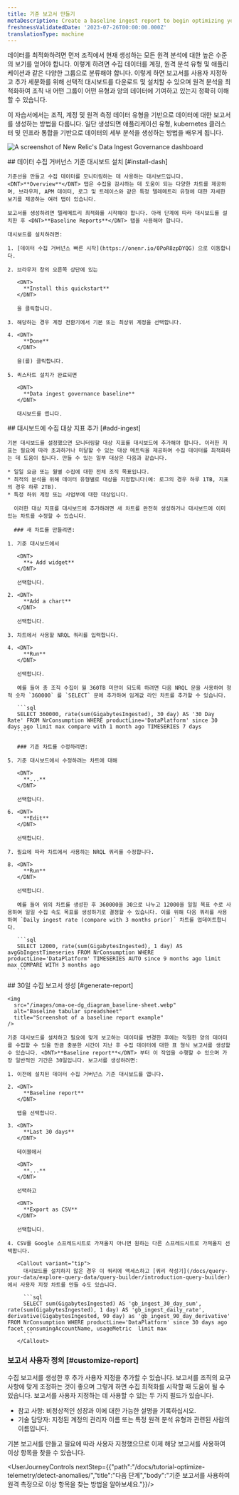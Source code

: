 ```yaml
---
title: 기준 보고서 만들기
metaDescription: Create a baseline ingest report to begin optimizing your data.
freshnessValidatedDate: '2023-07-26T00:00:00.000Z'
translationType: machine
---
```


데이터를 최적화하려면 먼저 조직에서 현재 생성하는 모든 원격 분석에 대한 높은 수준의 보기를 얻어야 합니다. 이렇게 하려면 수집 데이터를 계정, 원격 분석 유형 및 애플리케이션과 같은 다양한 그룹으로 분류해야 합니다. 이렇게 하면 보고서를 사용자 지정하고 추가 세분화를 위해 선택적 대시보드를 다운로드 및 설치할 수 있으며 원격 분석을 최적화하여 조직 내 어떤 그룹이 어떤 유형과 양의 데이터에 기여하고 있는지 정확히 이해할 수 있습니다.

이 자습서에서는 조직, 계정 및 원격 측정 데이터 유형을 기반으로 데이터에 대한 보고서를 생성하는 방법을 다룹니다. 일단 생성되면 애플리케이션 유형, kubernetes 클러스터 및 인프라 통합을 기반으로 데이터의 세부 분석을 생성하는 방법을 배우게 됩니다.

<img
  title="Data Ingest Dash"
  alt="A screenshot of New Relic's Data Ingest Governance dashboard"
  src="/images/dashboards_screenshot-crop_data-ingest-gov-dashboard.webp"
/>

<Steps>
  <Step>
    ## 데이터 수집 거버넌스 기준 대시보드 설치 [#install-dash]

    기준선을 만들고 수집 데이터를 모니터링하는 데 사용하는 대시보드입니다. <DNT>**Overview**</DNT> 탭은 수집을 감시하는 데 도움이 되는 다양한 차트를 제공하며, 브라우저, APM 데이터, 로그 및 트레이스와 같은 특정 텔레메트리 유형에 대한 자세한 보기를 제공하는 여러 탭이 있습니다.

    보고서를 생성하려면 텔레메트리 최적화를 시작해야 합니다. 아래 단계에 따라 대시보드를 설치한 후 <DNT>**Baseline Reports**</DNT> 탭을 사용해야 합니다.

    대시보드를 설치하려면:

    1. [데이터 수집 거버넌스 빠른 시작](https://onenr.io/0PoR8zpDYQG) 으로 이동합니다.

    2. 브라우저 창의 오른쪽 상단에 있는

       <DNT>
         **Install this quickstart**
       </DNT>

       을 클릭합니다.

    3. 해당하는 경우 계정 전환기에서 기본 또는 최상위 계정을 선택합니다.

    4. <DNT>
         **Done**
       </DNT>

       을(를) 클릭합니다.

    5. 퀵스타트 설치가 완료되면

       <DNT>
         **Data ingest governance baseline**
       </DNT>

       대시보드를 엽니다.
  </Step>

  <Step>
    ## 대시보드에 수집 대상 지표 추가 [#add-ingest]

    기본 대시보드를 설정했으면 모니터링할 대상 지표를 대시보드에 추가해야 합니다. 이러한 지표는 필요에 따라 초과하거나 미달할 수 있는 대상 메트릭을 제공하여 수집 데이터를 최적화하는 데 도움이 됩니다. 만들 수 있는 일부 대상은 다음과 같습니다.

    * 일일 요금 또는 월별 수집에 대한 전체 조직 목표입니다.
    * 최적의 분석을 위해 데이터 유형별로 대상을 지정합니다(예: 로그의 경우 하루 1TB, 지표의 경우 하루 2TB).
    * 특정 하위 계정 또는 사업부에 대한 대상입니다.

      이러한 대상 지표를 대시보드에 추가하려면 새 차트를 완전히 생성하거나 대시보드에 이미 있는 차트를 수정할 수 있습니다.

      ### 새 차트를 만들려면:

    1. 기준 대시보드에서

       <DNT>
         **+ Add widget**
       </DNT>

       선택합니다.

    2. <DNT>
         **Add a chart**
       </DNT>

       선택합니다.

    3. 차트에서 사용할 NRQL 쿼리를 입력합니다.

    4. <DNT>
         **Run**
       </DNT>

       선택합니다.

       예를 들어 총 조직 수집이 월 360TB 미만이 되도록 하려면 다음 NRQL 문을 사용하여 정적 숫자 `360000` 를 `SELECT` 문에 추가하여 임계값 라인 차트를 추가할 수 있습니다.

       ```sql
       SELECT 360000, rate(sum(GigabytesIngested), 30 day) AS '30 Day Rate' FROM NrConsumption WHERE productLine='DataPlatform' since 30 days ago limit max compare with 1 month ago TIMESERIES 7 days
       ```

       ### 기존 차트를 수정하려면:

    5. 기준 대시보드에서 수정하려는 차트에 대해

       <DNT>
         **...**
       </DNT>

       선택합니다.

    6. <DNT>
         **Edit**
       </DNT>

       선택합니다.

    7. 필요에 따라 차트에서 사용하는 NRQL 쿼리를 수정합니다.

    8. <DNT>
         **Run**
       </DNT>

       선택합니다.

       예를 들어 위의 차트를 생성한 후 360000을 30으로 나누고 12000을 일일 목표 수로 사용하여 일일 수집 속도 목표를 생성하기로 결정할 수 있습니다. 이를 위해 다음 쿼리를 사용하여 `Daily ingest rate (compare with 3 months prior)` 차트를 업데이트합니다.

       ```sql
       SELECT 12000, rate(sum(GigabytesIngested), 1 day) AS avgGbIngestTimeseries FROM NrConsumption WHERE productLine='DataPlatform' TIMESERIES AUTO since 9 months ago limit max COMPARE WITH 3 months ago
       ```
  </Step>

  <Step>
    ## 30일 수집 보고서 생성 [#generate-report]

    <img
      src="/images/oma-oe-dg_diagram_baseline-sheet.webp"
      alt="Baseline tabular spreadsheet"
      title="Screenshot of a baseline report example"
    />

    기준 대시보드를 설치하고 필요에 맞게 보고하는 데이터를 변경한 후에는 적절한 양의 데이터를 수집할 수 있을 만큼 충분한 시간이 지난 후 수집 데이터에 대한 표 형식 보고서를 생성할 수 있습니다. <DNT>**Baseline report**</DNT> 부터 이 작업을 수행할 수 있으며 가장 일반적인 기간은 30일입니다. 보고서를 생성하려면:

    1. 이전에 설치된 데이터 수집 거버넌스 기준 대시보드를 엽니다.

    2. <DNT>
         **Baseline report**
       </DNT>

       탭을 선택합니다.

    3. <DNT>
         **Last 30 days**
       </DNT>

       테이블에서

       <DNT>
         **...**
       </DNT>

       선택하고

       <DNT>
         **Export as CSV**
       </DNT>

       선택합니다.

    4. CSV를 Google 스프레드시트로 가져올지 아니면 원하는 다른 스프레드시트로 가져올지 선택합니다.

       <Callout variant="tip">
         대시보드를 설치하지 않은 경우 이 쿼리에 액세스하고 [쿼리 작성기](/docs/query-your-data/explore-query-data/query-builder/introduction-query-builder) 에서 사용자 지정 차트를 만들 수도 있습니다.

         ```sql
         SELECT sum(GigabytesIngested) AS 'gb_ingest_30_day_sum', rate(sum(GigabytesIngested), 1 day) AS 'gb_ingest_daily_rate', derivative(GigabytesIngested, 90 day) as 'gb_ingest_90_day_derivative' FROM NrConsumption WHERE productLine='DataPlatform' since 30 days ago facet consumingAccountName, usageMetric  limit max
         ```
       </Callout>
  </Step>
</Steps>

### 보고서 사용자 정의 [#customize-report]

수집 보고서를 생성한 후 추가 사용자 지정을 추가할 수 있습니다. 보고서를 조직의 요구 사항에 맞게 조정하는 것이 좋으며 그렇게 하면 수집 최적화를 시작할 때 도움이 될 수 있습니다. 보고서를 사용자 지정하는 데 사용할 수 있는 두 가지 필드가 있습니다.

* 참고 사항: 비정상적인 성장과 이에 대한 가능한 설명을 기록하십시오.
* 기술 담당자: 지정된 계정의 관리자 이름 또는 특정 원격 분석 유형과 관련된 사람의 이름입니다.

기본 보고서를 만들고 필요에 따라 사용자 지정했으므로 이제 해당 보고서를 사용하여 이상 항목을 찾을 수 있습니다.

<UserJourneyControls nextStep={{"path":"/docs/tutorial-optimize-telemetry/detect-anomalies/","title":"다음 단계","body":"기준 보고서를 사용하여 원격 측정으로 이상 항목을 찾는 방법을 알아보세요."}}/>
